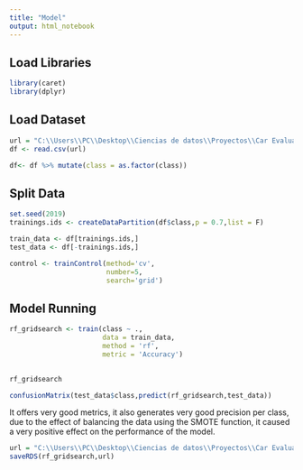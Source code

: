 ---
title: "Model"
output: html_notebook
---
## **Load Libraries**

```{r message=FALSE, warning=FALSE}
library(caret)
library(dplyr)
```


## **Load Dataset**

```{r}
url = "C:\\Users\\PC\\Desktop\\Ciencias de datos\\Proyectos\\Car Evaluation\\data\\Car_Evaluation_Balanced.csv"
df <- read.csv(url)
```


```{r}
df<- df %>% mutate(class = as.factor(class))
```


## **Split Data**


```{r}
set.seed(2019)
trainings.ids <- createDataPartition(df$class,p = 0.7,list = F)

train_data <- df[trainings.ids,]
test_data <- df[-trainings.ids,]
```

```{r}
control <- trainControl(method='cv', 
                        number=5, 
                        search='grid')
```


## **Model Running**


```{r}
rf_gridsearch <- train(class ~ ., 
                       data = train_data,
                       method = 'rf',
                       metric = 'Accuracy')
                  
```


```{r}
rf_gridsearch
```
```{r}
confusionMatrix(test_data$class,predict(rf_gridsearch,test_data))
```

It offers very good metrics, it also generates very good precision per class, due to the effect of balancing the data using the SMOTE function, it caused a very positive effect on the performance of the model.


```{r}
url = "C:\\Users\\PC\\Desktop\\Ciencias de datos\\Proyectos\\Car Evaluation\\app\\model.RDS"
saveRDS(rf_gridsearch,url)
```

